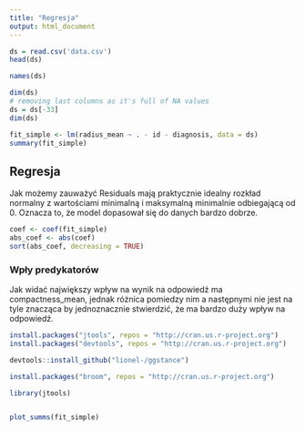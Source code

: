 ```yaml
---
title: "Regresja"
output: html_document
---
```


```r
ds = read.csv('data.csv')
head(ds)
```

```r
names(ds)
```
```r
dim(ds)
# removing last columns as it's full of NA values
ds = ds[-33]
dim(ds)
```


```r
fit_simple <- lm(radius_mean ~ . - id - diagnosis, data = ds)
summary(fit_simple)
```
## Regresja
Jak możemy zauważyć Residuals mają praktycznie idealny rozkład normalny z wartościami minimalną i maksymalną minimalnie odbiegającą od 0. Oznacza to, że model dopasował się do danych bardzo dobrze.

```r
coef <- coef(fit_simple)
abs_coef <- abs(coef)
sort(abs_coef, decreasing = TRUE)
```

### Wpły predykatorów
Jak widać największy wpływ na wynik na odpowiedź ma compactness_mean, jednak różnica pomiedzy nim a następnymi nie jest na tyle znacząca by jednoznacznie stwierdzić, że ma bardzo duży wpływ na odpowiedź.

```r
install.packages("jtools", repos = "http://cran.us.r-project.org")
install.packages("devtools", repos = "http://cran.us.r-project.org")
```

```r
devtools::install_github("lionel-/ggstance")
```

```r
install.packages("broom", repos = "http://cran.us.r-project.org")

```

```r
library(jtools)


plot_summs(fit_simple)
```

